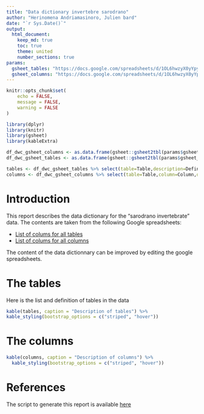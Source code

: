 ```yaml
---
title: "Data dictionary invertebre sarodrano"
author: "Herinomena Andriamasinoro, Julien bard"
date: "`r Sys.Date()`"
output:
  html_document:
    keep_md: true
    toc: true
    theme: united
    number_sections: true
params: 
  gsheet_tables: "https://docs.google.com/spreadsheets/d/1OL6hwzyX0yYpy119oIEC2LeXBkbnnbd1fyROMBNFJYM/edit#gid=932678001"
  gsheet_columns: "https://docs.google.com/spreadsheets/d/1OL6hwzyX0yYpy119oIEC2LeXBkbnnbd1fyROMBNFJYM/edit?usp=sharing"
---
```


```r
knitr::opts_chunk$set(
	echo = FALSE,
	message = FALSE,
	warning = FALSE
)
```

```r
library(dplyr)
library(knitr)
library(gsheet)
library(kableExtra)
```


```r
df_dwc_gsheet_columns <- as.data.frame(gsheet::gsheet2tbl(params$gsheet_columns))
df_dwc_gsheet_tables <- as.data.frame(gsheet::gsheet2tbl(params$gsheet_tables))

tables <- df_dwc_gsheet_tables %>% select(table=Table,description=Definition)
columns <- df_dwc_gsheet_columns %>% select(table=Table,column=Column,description=Definition)
```

# Introduction

This report describes the data dictionary for the "sarodrano invertebrate" data. The contents are taken from the following Google spreadsheets:

* [List of colums for all tables](`r params$gsheet_tables`)
* [List of colums for all columns](`r params$gsheet_columns`)

The content of the data dictionnary can be improved by editing the google spreadsheets.



# The tables

Here is the list and definition of tables in the data

```r
kable(tables, caption = "Description of tables") %>%
kable_styling(bootstrap_options = c("striped", "hover"))
```

# The columns


```r
kable(columns, caption = "Description of columns") %>%
  kable_styling(bootstrap_options = c("striped", "hover"))
```

# References

The script to generate this report is available [here](https://github.com/juldebar/MIKAROKA/blob/main/Rmd/Data_dictionary_invertebre_sarodrano.Rmd)
